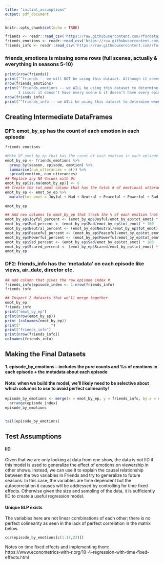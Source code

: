 ```yaml
---
title: "initial_assumptions"
output: pdf_document
---
```


```r
knitr::opts_chunk$set(echo = TRUE)
```


```r
friends <- readr::read_csv('https://raw.githubusercontent.com/rfordatascience/tidytuesday/master/data/2020/2020-09-08/friends.csv')
friends_emotions <- readr::read_csv('https://raw.githubusercontent.com/rfordatascience/tidytuesday/master/data/2020/2020-09-08/friends_emotions.csv')
friends_info <- readr::read_csv('https://raw.githubusercontent.com/rfordatascience/tidytuesday/master/data/2020/2020-09-08/friends_info.csv')
```

### friends_emotions is missing some rows (full scenes, actually & everything in seasons 5-10)
```r
print(nrow(friends))
print("^friends -- we will NOT be using this dataset. Although it seems to have every line from all 10 seasons of the show, it fails to include any information on emotion or views")
nrow(friends_emotions)
print("^friends_emotions -- we WILL be using this dataset to determine how prevalent emotions were in each episode!
      1 issue: it doesn't have every scene & it doesn't have every episode! Only seasons 1-4. Scenes tbd")
nrow(friends_info)
print("^friends_info -- we WILL be using this dataset to determine when episodes aired and how many views each episode got")
```

## Creating Intermediate DataFrames

### DF1: emot_by_ep has the count of each emotion in each episode

```r
friends_emotions
```

```r
#Make DF emot_by_ep that has the count of each emotion in each episode
emot_by_ep <- friends_emotions %>%
  group_by(season, episode, emotion) %>%
  summarise(num_utterances = n()) %>%
  spread(emotion, num_utterances) 
## Replace any NA Values with 0s
emot_by_ep[is.na(emot_by_ep)] <- 0
## Create the tot_emot column that has the total # of emotional utterances in an episode
emot_by_ep <- emot_by_ep %>%
  mutate(tot_emot = Joyful + Mad + Neutral + Peaceful + Powerful + Sad + Scared)
  
emot_by_ep
```

```r
## Add new columns to emot_by_ep that track the % of each emotion (not just raw count)
emot_by_ep$Joyful_percent <- (emot_by_ep$Joyful/emot_by_ep$tot_emot) * 100
emot_by_ep$Mad_percent <- (emot_by_ep$Mad/emot_by_ep$tot_emot) * 100
emot_by_ep$Neutral_percent <- (emot_by_ep$Neutral/emot_by_ep$tot_emot) * 100
emot_by_ep$Peaceful_percent <- (emot_by_ep$Peaceful/emot_by_ep$tot_emot) * 100
emot_by_ep$Powerful_percent <- (emot_by_ep$Powerful/emot_by_ep$tot_emot) * 100
emot_by_ep$Sad_percent <- (emot_by_ep$Sad/emot_by_ep$tot_emot) * 100
emot_by_ep$Scared_percent <- (emot_by_ep$Scared/emot_by_ep$tot_emot) * 100
emot_by_ep
```


### DF2: friends_info has the 'metadata' on each episode like views, air_date, director etc.

```r
## add column that gives the raw episode index #
friends_info$episode_index <- 1:nrow(friends_info)
friends_info
```

```r
## Inspect 2 datasets that we'll merge together
emot_by_ep 
friends_info
print("emot_by_ep")
print(nrow(emot_by_ep))
print (colnames(emot_by_ep))
print("              ")
print("friends_info")
print(nrow(friends_info))
colnames(friends_info)
```


## Making the Final Datasets 
#### 1. episode_by_emotions -- includes the pure counts and %s of emotions in each episode + the metadata about each episode
#### Note: when we build the model, we'll likely need to be selective about which columns to use to avoid perfect colinearity!

```r
episode_by_emotions <- merge(x = emot_by_ep, y = friends_info, by.x = c("season", "episode"), by.y = c("season", "episode")) %>%
  arrange(episode_index)
episode_by_emotions
  
```
```r
tail(episode_by_emotions)
```


## Test Assumptions

#### IID
Given that we are only looking at data from one show, the data is not IID if this model is used to generalize the effect of emotions on viewership in other shows. Instead, we can use it to explain the causal relationship between the two variables in Friends and try to generalize to future seasons. In this case, the variables are time dependent but the autocorrelation it causes will be addressed by controlling for time fixed effects. Otherwise given the size and sampling of the data, it is sufficiently IID to create a useful regression model. 

#### Unique BLP exists

The variables here are not linear combinations of each other; there is no perfect colinearity as seen in the lack of perfect correlation in the matrix below.

```r
cor(episode_by_emotions[c(1:17,23)])

```


Notes on time fixed effects and implementing them: https://www.econometrics-with-r.org/10-4-regression-with-time-fixed-effects.html 


